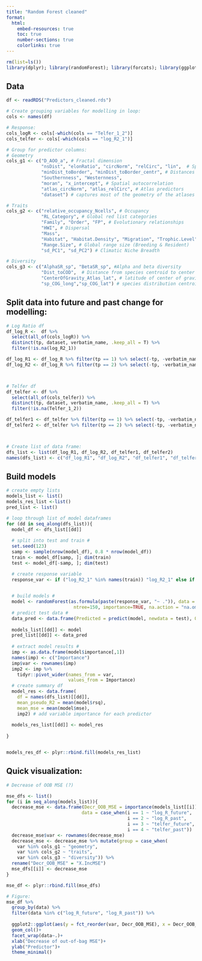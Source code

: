 ```yaml
---
title: "Random Forest cleaned"
format:
  html:
    embed-resources: true
    toc: true
    number-sections: true
    colorlinks: true
---
```


```r
rm(list=ls())
library(dplyr); library(randomForest); library(forcats); library(ggplot2)
```

## Data
```r
df <- readRDS("Predictors_cleaned.rds")

# Create grouping variables for modelling in loop:
cols <- names(df)

# Response:
cols_logR <- cols[-which(cols == "Telfer_1_2")]
cols_telfer <- cols[-which(cols == "log_R2_1")]

# Group for predictor columns:
# Geometry
cols_g1 <- c("D_AOO_a", # Fractal dimension
             "nsDist", "elonRatio", "circNorm", "relCirc", "lin",  # Species distribution geometric features
             "minDist_toBorder", "minDist_toBorder_centr", # Distances
             "Southernness", "Westernness", 
             "moran", "x_intercept", # Spatial autocorrelation
             "atlas_circNorm", "atlas_relCirc", # Atlas predictors
             "dataset") # captures most of the geometry of the atlases (highly correlated)

# Traits
cols_g2 <- c("relative_occupancy_Ncells", # Occupancy 
             "RL_Category", # Global red list categories
             "Family", "Order", "FP", # Evolutionary relationships
             "HWI", # Dispersal
             "Mass", 
             "Habitat", "Habitat.Density", "Migration", "Trophic.Level", "Trophic.Niche", "Primary.Lifestyle", # Life history traits
             "Range.Size", # Global range size (Breeding & Resident)
             "sd_PC1", "sd_PC2") # Climatic Niche Breadth

# Diversity
cols_g3 <- c("AlphaSR_sp", "BetaSR_sp", #Alpha and beta diversity
             "Dist_toCOD",  # Distance from species centroid to center of gravity of the atlas
             "CenterOfGravity_Atlas_lat", # latitude of center of gravity of the atlas
             "sp_COG_long","sp_COG_lat") # species distribution centroid coordinates) # Distance from species centroid to center of gravity of the atlas

```

## Split data into future and past change for modelling:

```r
# Log Ratio df
df_log_R <-  df %>% 
  select(all_of(cols_logR)) %>%
  distinct(tp, dataset, verbatim_name, .keep_all = T) %>%
  filter(!is.na(log_R2_1))

df_log_R1 <- df_log_R %>% filter(tp == 1) %>% select(-tp, -verbatim_name) # Future Change
df_log_R2 <- df_log_R %>% filter(tp == 2) %>% select(-tp, -verbatim_name) # Past Change



# Telfer df
df_telfer <- df %>% 
  select(all_of(cols_telfer)) %>%
  distinct(tp, dataset, verbatim_name, .keep_all = T) %>%
  filter(!is.na(Telfer_1_2))

df_telfer1 <- df_telfer %>% filter(tp == 1) %>% select(-tp, -verbatim_name) # Future Change
df_telfer2 <- df_telfer %>% filter(tp == 2) %>% select(-tp, -verbatim_name) # Past Change



# Create list of data frame:
dfs_list <- list(df_log_R1, df_log_R2, df_telfer1, df_telfer2)
names(dfs_list) <- c("df_log_R1", "df_log_R2", "df_telfer1", "df_telfer2")

```

## Build models

```r
# create empty lists
models_list <- list()
models_res_list <-list()
pred_list <- list()

# loop through list of model dataframes
for (dd in seq_along(dfs_list)){
  model_df <- dfs_list[[dd]]
  
  # split into test and train #
  set.seed(123)
  samp <- sample(nrow(model_df), 0.8 * nrow(model_df))
  train <- model_df[samp, ]; dim(train) 
  test <- model_df[-samp, ]; dim(test) 

  # create response variable
  response_var <- if ("log_R2_1" %in% names(train)) "log_R2_1" else if ("Telfer_1_2" %in% names(train)) "Telfer_1_2" 

  
  # build models # 
  model <- randomForest(as.formula(paste(response_var, "~ .")), data = train,
                         ntree=150, importance=TRUE, na.action = "na.omit")
  # predict test data #
  data_pred <- data.frame(Predicted = predict(model, newdata = test), Observed = test[[response_var]])
  
  models_list[[dd]] <- model    
  pred_list[[dd]] <- data_pred
  
  # extract model results # 
  imp <- as.data.frame(model$importance[,1])
  names(imp) <- c("Importance")
  imp$var <- rownames(imp)
  imp2 <- imp %>% 
    tidyr::pivot_wider(names_from = var,
                       values_from = Importance)
  # create summary df
  model_res <- data.frame(
    df = names(dfs_list)[[dd]],
    mean_pseudo_R2 = mean(model$rsq),
    mean_mse = mean(model$mse),
    imp2) # add variable importance for each predictor
  
  models_res_list[[dd]] <- model_res
  
}


models_res_df <- plyr::rbind.fill(models_res_list)

```

## Quick visualization:

```r
# Decrease of OOB MSE (?)

mse_dfs <- list()
for (i in seq_along(models_list)){
  decrease_mse <- data.frame(Decr_OOB_MSE = importance(models_list[[i]], type = 1),
                            data = case_when(i == 1 ~ "log_R_future",
                                             i == 2 ~ "log_R_past",
                                             i == 3 ~ "telfer_future",
                                             i == 4 ~ "telfer_past"))
  decrease_mse$var <- rownames(decrease_mse)
  decrease_mse <- decrease_mse %>% mutate(group = case_when(
    var %in% cols_g1 ~ "geometry",
    var %in% cols_g2 ~ "traits",
    var %in% cols_g3 ~ "diversity")) %>% 
  rename("Decr_OOB_MSE" = "X.IncMSE")
  mse_dfs[[i]] <- decrease_mse
}

mse_df <- plyr::rbind.fill(mse_dfs)

# Figure:
mse_df %>% 
  group_by(data) %>%
  filter(data %in% c("log_R_future", "log_R_past")) %>%
  
  ggplot2::ggplot(aes(y = fct_reorder(var, Decr_OOB_MSE), x = Decr_OOB_MSE, fill = group))+
  geom_col()+
  facet_wrap(data~.)+
  xlab("Decrease of out-of-bag MSE")+
  ylab("Predictor")+
  theme_minimal()

```

